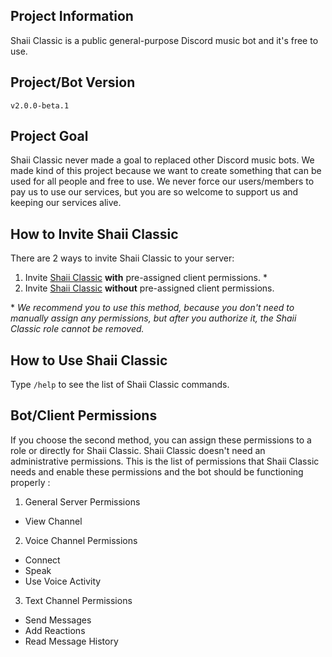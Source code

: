 ## Project Information
Shaii Classic is a public general-purpose Discord music bot and it's free to use.

## Project/Bot Version
`v2.0.0-beta.1`

## Project Goal
Shaii Classic never made a goal to replaced other Discord music bots. We made kind of this project because we want to create something that can be used for all people and free to use. We never force our users/members to pay us to use our services, but you are so welcome to support us and keeping our services alive.

## How to Invite Shaii Classic
There are 2 ways to invite Shaii Classic to your server:
1. Invite [Shaii Classic](https://discord.com/oauth2/authorize?client_id=703520871838515230&permissions=36777024&integration_type=0&scope=bot) **with** pre-assigned client permissions. \*
2. Invite [Shaii Classic](https://discord.com/oauth2/authorize?client_id=703520871838515230&permissions=0&integration_type=0&scope=bot) **without** pre-assigned client permissions.

\* *We recommend you to use this method, because you don't need to manually assign any permissions, but after you authorize it, the Shaii Classic role cannot be removed.*

## How to Use Shaii Classic
Type `/help` to see the list of Shaii Classic commands.

## Bot/Client Permissions
If you choose the second method, you can assign these permissions to a role or directly for Shaii Classic. Shaii Classic doesn't need an administrative permissions. This is the list of permissions that Shaii Classic needs and enable these permissions and the bot should be functioning properly : 
1. General Server Permissions
  - View Channel
2. Voice Channel Permissions
  - Connect
  - Speak
  - Use Voice Activity
3. Text Channel Permissions
  - Send Messages
  - Add Reactions
  - Read Message History
